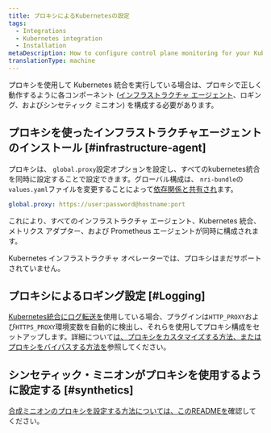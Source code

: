 ```yaml
---
title: プロキシによるKubernetesの設定
tags:
  - Integrations
  - Kubernetes integration
  - Installation
metaDescription: How to configure control plane monitoring for your Kubernetes integration with New Relic.
translationType: machine
---
```


プロキシを使用して Kubernetes 統合を実行している場合は、プロキシで正しく動作するように各コンポーネント ([インフラストラクチャ エージェント](/docs/infrastructure/install-infrastructure-agent)、ロギング、およびシンセティック ミニオン) を構成する必要があります。

## プロキシを使ったインフラストラクチャエージェントのインストール [#infrastructure-agent]

プロキシは、 `global.proxy`設定オプションを設定し、すべてのkubernetes統合を同時に設定することで設定できます。グローバル構成は、 `nri-bundle`の`values.yaml`ファイルを変更することによって[依存関係と共有され](https://github.com/newrelic/helm-charts/tree/master/charts/nri-bundle#configure-dependencies)ます。

```yaml
global.proxy: https://user:password@hostname:port
```

これにより、すべてのインフラストラクチャ エージェント、Kubernetes 統合、メトリクス アダプター、および Prometheus エージェントが同時に構成されます。

<Callout variant="important">
  Kubernetes インフラストラクチャ オペレーターでは、プロキシはまだサポートされていません。
</Callout>

## プロキシによるロギング設定 [#Logging]

[Kubernetes統合にログ転送を](/docs/logs/enable-log-management-new-relic/enable-log-monitoring-new-relic/kubernetes-plugin-log-forwarding)使用している場合、プラグインは`HTTP_PROXY`および`HTTPS_PROXY`環境変数を自動的に検出し、それらを使用してプロキシ構成をセットアップします。詳細について[は、プロキシをカスタマイズする方法、またはプロキシをバイパスする方法を](https://github.com/newrelic/newrelic-fluent-bit-output#proxy-support)参照してください。

## シンセティック・ミニオンがプロキシを使用するように設定する [#synthetics]

[合成ミニオン](/docs/synthetics/synthetic-monitoring/private-locations/install-containerized-private-minions-cpms)[のプロキシを設定する方法については、このREADMEを](https://github.com/newrelic/helm-charts/tree/master/charts/synthetics-minion)確認してください。